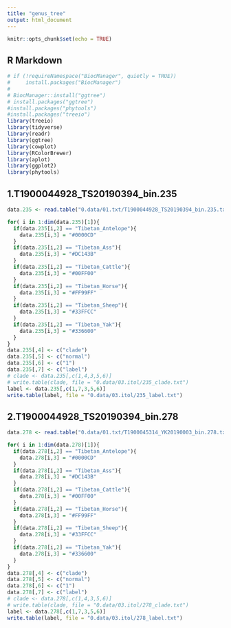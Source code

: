 ```yaml
---
title: "genus_tree"
output: html_document
---
```


```r
knitr::opts_chunk$set(echo = TRUE)
```

## R Markdown

```r
# if (!requireNamespace("BiocManager", quietly = TRUE))
#     install.packages("BiocManager")
# 
# BiocManager::install("ggtree")
# install.packages("ggtree")
#install.packages("phytools")
#install.packages("treeio")
library(treeio)
library(tidyverse)
library(readr)
library(ggtree)
library(cowplot)
library(RColorBrewer)
library(aplot)
library(ggplot2)
library(phytools)
```

## 1.T1900044928_TS20190394_bin.235

```r
data.235 <- read.table("0.data/01.txt/T1900044928_TS20190394_bin.235.txt", header = T)

for( i in 1:dim(data.235)[1]){
  if(data.235[i,2] == "Tibetan_Antelope"){
    data.235[i,3] = "#0000CD"
  }
  if(data.235[i,2] == "Tibetan_Ass"){
    data.235[i,3] = "#DC143B"
  }
  if(data.235[i,2] == "Tibetan_Cattle"){
    data.235[i,3] = "#00FF00"
  }
  if(data.235[i,2] == "Tibetan_Horse"){
    data.235[i,3] = "#FF99FF"
  }
  if(data.235[i,2] == "Tibetan_Sheep"){
    data.235[i,3] = "#33FFCC"
  }
  if(data.235[i,2] == "Tibetan_Yak"){
    data.235[i,3] = "#336600"
  }
}
data.235[,4] <- c("clade")
data.235[,5] <- c("normal")
data.235[,6] <- c("1")
data.235[,7] <- c("label")
# clade <- data.235[,c(1,4,3,5,6)]
# write.table(clade, file = "0.data/03.itol/235_clade.txt")
label <- data.235[,c(1,7,3,5,6)]
write.table(label, file = "0.data/03.itol/235_label.txt")
```


## 2.T1900044928_TS20190394_bin.278

```r
data.278 <- read.table("0.data/01.txt/T1900045314_YK20190003_bin.278.txt", header = T)

for( i in 1:dim(data.278)[1]){
  if(data.278[i,2] == "Tibetan_Antelope"){
    data.278[i,3] = "#0000CD"
  }
  if(data.278[i,2] == "Tibetan_Ass"){
    data.278[i,3] = "#DC143B"
  }
  if(data.278[i,2] == "Tibetan_Cattle"){
    data.278[i,3] = "#00FF00"
  }
  if(data.278[i,2] == "Tibetan_Horse"){
    data.278[i,3] = "#FF99FF"
  }
  if(data.278[i,2] == "Tibetan_Sheep"){
    data.278[i,3] = "#33FFCC"
  }
  if(data.278[i,2] == "Tibetan_Yak"){
    data.278[i,3] = "#336600"
  }
}
data.278[,4] <- c("clade")
data.278[,5] <- c("normal")
data.278[,6] <- c("1")
data.278[,7] <- c("label")
# clade <- data.278[,c(1,4,3,5,6)]
# write.table(clade, file = "0.data/03.itol/278_clade.txt")
label <- data.278[,c(1,7,3,5,6)]
write.table(label, file = "0.data/03.itol/278_label.txt")
```